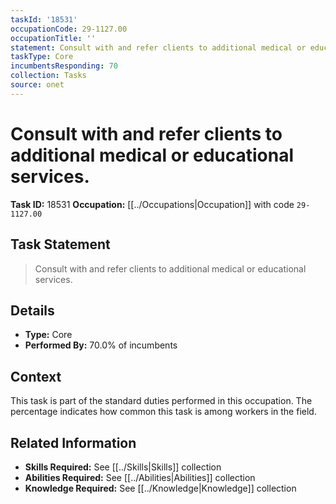 ```yaml
---
taskId: '18531'
occupationCode: 29-1127.00
occupationTitle: ''
statement: Consult with and refer clients to additional medical or educational services.
taskType: Core
incumbentsResponding: 70
collection: Tasks
source: onet
---
```

# Consult with and refer clients to additional medical or educational services.

**Task ID:** 18531
**Occupation:** [[../Occupations|Occupation]] with code `29-1127.00`

## Task Statement

> Consult with and refer clients to additional medical or educational services.

## Details

- **Type:** Core
- **Performed By:** 70.0% of incumbents

## Context

This task is part of the standard duties performed in this occupation. The percentage indicates how common this task is among workers in the field.

## Related Information

- **Skills Required:** See [[../Skills|Skills]] collection
- **Abilities Required:** See [[../Abilities|Abilities]] collection
- **Knowledge Required:** See [[../Knowledge|Knowledge]] collection
